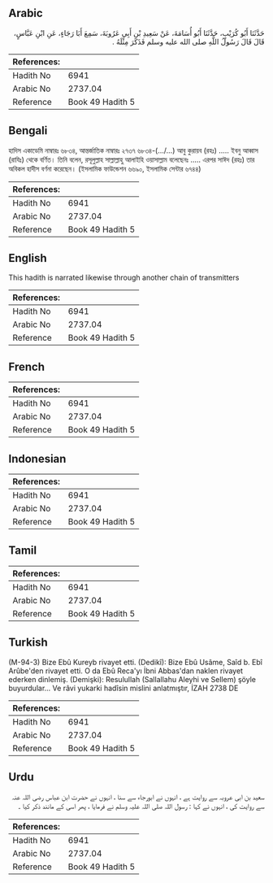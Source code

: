 ## Arabic


<div dir="rtl" lang="ar" style={{fontSize:'larger',backgroundColor:'#f8f9fa',padding:20}}>
حَدَّثَنَا أَبُو كُرَيْبٍ، حَدَّثَنَا أَبُو أُسَامَةَ، عَنْ سَعِيدِ بْنِ أَبِي عَرُوبَةَ، سَمِعَ أَبَا رَجَاءٍ، عَنِ ابْنِ عَبَّاسٍ، قَالَ قَالَ رَسُولُ اللَّهِ صلى الله عليه وسلم فَذَكَرَ مِثْلَهُ ‏.‏
</div>
<div style={{backgroundColor:'#f8f9fa',padding:20, marginBottom: 10}}><table> <thead> <tr> <th>References:</th> <th></th> </tr> </thead> <tbody><tr><td>Hadith No</td><td>6941</td></tr><tr><td>Arabic No</td><td>2737.04</td></tr><tr><td>Reference</td><td>Book 49 Hadith 5</td></tr></tbody></table></div>

## Bengali


<div dir="ltr" lang="bn" style={{fontSize:'larger',backgroundColor:'#f8f9fa',padding:20}}>
হাদিস একাডেমি নাম্বারঃ ৬৮৩৪, আন্তর্জাতিক নাম্বারঃ ২৭৩৭ ৬৮৩৪-(…/...) আবু কুরায়ব (রহঃ) ..... ইবনু আব্বাস (রাযিঃ) থেকে বর্ণিত। তিনি বলেন, রসূলুল্লাহ সাল্লাল্লাহু আলাইহি ওয়াসাল্লাম বলেছেনঃ ..... এরপর সাঈদ (রহঃ) তার অবিকল হাদীস বর্ণনা করেছেন। (ইসলামিক ফাউন্ডেশন ৬৬৯০, ইসলামিক সেন্টার ৬৭৪৪)
</div>
<div style={{backgroundColor:'#f8f9fa',padding:20, marginBottom: 10}}><table> <thead> <tr> <th>References:</th> <th></th> </tr> </thead> <tbody><tr><td>Hadith No</td><td>6941</td></tr><tr><td>Arabic No</td><td>2737.04</td></tr><tr><td>Reference</td><td>Book 49 Hadith 5</td></tr></tbody></table></div>

## English


<div dir="ltr" lang="en" style={{fontSize:'larger',backgroundColor:'#f8f9fa',padding:20}}>
This hadith is narrated likewise through another chain of transmitters
</div>
<div style={{backgroundColor:'#f8f9fa',padding:20, marginBottom: 10}}><table> <thead> <tr> <th>References:</th> <th></th> </tr> </thead> <tbody><tr><td>Hadith No</td><td>6941</td></tr><tr><td>Arabic No</td><td>2737.04</td></tr><tr><td>Reference</td><td>Book 49 Hadith 5</td></tr></tbody></table></div>

## French


<div dir="ltr" lang="fr" style={{fontSize:'larger',backgroundColor:'#f8f9fa',padding:20}}>

</div>
<div style={{backgroundColor:'#f8f9fa',padding:20, marginBottom: 10}}><table> <thead> <tr> <th>References:</th> <th></th> </tr> </thead> <tbody><tr><td>Hadith No</td><td>6941</td></tr><tr><td>Arabic No</td><td>2737.04</td></tr><tr><td>Reference</td><td>Book 49 Hadith 5</td></tr></tbody></table></div>

## Indonesian


<div dir="ltr" lang="id" style={{fontSize:'larger',backgroundColor:'#f8f9fa',padding:20}}>

</div>
<div style={{backgroundColor:'#f8f9fa',padding:20, marginBottom: 10}}><table> <thead> <tr> <th>References:</th> <th></th> </tr> </thead> <tbody><tr><td>Hadith No</td><td>6941</td></tr><tr><td>Arabic No</td><td>2737.04</td></tr><tr><td>Reference</td><td>Book 49 Hadith 5</td></tr></tbody></table></div>

## Tamil


<div dir="ltr" lang="ta" style={{fontSize:'larger',backgroundColor:'#f8f9fa',padding:20}}>

</div>
<div style={{backgroundColor:'#f8f9fa',padding:20, marginBottom: 10}}><table> <thead> <tr> <th>References:</th> <th></th> </tr> </thead> <tbody><tr><td>Hadith No</td><td>6941</td></tr><tr><td>Arabic No</td><td>2737.04</td></tr><tr><td>Reference</td><td>Book 49 Hadith 5</td></tr></tbody></table></div>

## Turkish


<div dir="ltr" lang="tr" style={{fontSize:'larger',backgroundColor:'#f8f9fa',padding:20}}>
(M-94-3) Bize Ebû Kureyb rivayet etti. (Dedikî): Bize Ebû Usâme, Saîd b. Ebî Arûbe'den rivayet etti. O da Ebû Reca'yı İbni Abbas'dan naklen rivayet ederken dinlemiş. (Demişki): Resulullah (Sallallahu Aleyhi ve Sellem) şöyle buyurdular... Ve râvi yukarki hadîsin mislini anlatmıştır, İZAH 2738 DE
</div>
<div style={{backgroundColor:'#f8f9fa',padding:20, marginBottom: 10}}><table> <thead> <tr> <th>References:</th> <th></th> </tr> </thead> <tbody><tr><td>Hadith No</td><td>6941</td></tr><tr><td>Arabic No</td><td>2737.04</td></tr><tr><td>Reference</td><td>Book 49 Hadith 5</td></tr></tbody></table></div>

## Urdu


<div dir="rtl" lang="ur" style={{fontSize:'larger',backgroundColor:'#f8f9fa',padding:20}}>
سعید بن ابی عروبہ سے روایت ہے ، انہوں نے ابورجاء سے سنا ، انہوں نے حضرت ابن عباس رضی اللہ عنہ سے روایت کی ، انہوں نے کہا : رسول اللہ صلی اللہ علیہ وسلم نے فرمایا ، پھر اسی کے مانند ذکر کیا ۔
</div>
<div style={{backgroundColor:'#f8f9fa',padding:20, marginBottom: 10}}><table> <thead> <tr> <th>References:</th> <th></th> </tr> </thead> <tbody><tr><td>Hadith No</td><td>6941</td></tr><tr><td>Arabic No</td><td>2737.04</td></tr><tr><td>Reference</td><td>Book 49 Hadith 5</td></tr></tbody></table></div>